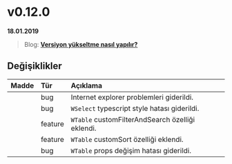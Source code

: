 
# v0.12.0

**18.01.2019**

> Blog: [__Versiyon yükseltme nasıl yapılır?__](/blog/how-to-version-upgrade)

## Değişiklikler

| Madde             | Tür           | Açıklama                                                                                          |
|:------------------|:--------------|:--------------------------------------------------------------------------------------------------|
|                   | bug           | Internet explorer problemleri giderildi.                                                          |
|                   | bug           | `WSelect` typescript style hatası giderildi.                                                      |
|                   | feature       | `WTable` customFilterAndSearch özelliği eklendi.                                                  |
|                   | feature       | `WTable` customSort özelliği eklendi.                                                             |
|                   | bug           | `WTable` props değişim hatası giderildi.                                                          |

<br/>
<br/>